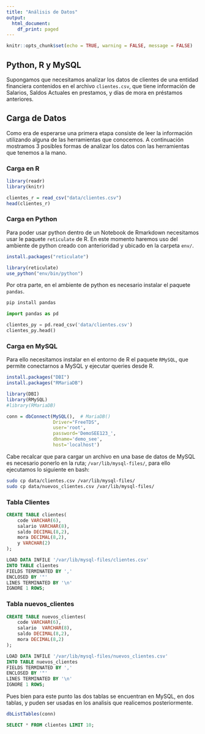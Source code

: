 ```yaml
---
title: "Análisis de Datos"
output:
  html_document:
    df_print: paged
---
```


```r
knitr::opts_chunk$set(echo = TRUE, warning = FALSE, message = FALSE)
```

## Python, R y MySQL

Supongamos que necesitamos analizar los datos de clientes de una entidad financiera contenidos en el archivo `clientes.csv`, que tiene información de Salarios, Saldos Actuales en prestamos,  y días de mora en préstamos anteriores.

## Carga de Datos

Como era de esperarse una primera etapa consiste de leer la información utilizando alguna de las herramientas que conocemos. A continuación mostramos 3 posibles formas de analizar los datos con las herramientas que tenemos a la mano.

### Carga en R

```r
library(readr)
library(knitr)

clientes_r = read_csv("data/clientes.csv")
head(clientes_r)
```


### Carga en Python

Para poder usar python dentro de un Notebook de Rmarkdown necesitamos usar le paquete `reticulate` de R. En este momento haremos uso del ambiente de python creado con anterioridad y ubicado en la carpeta `env/`.

```r
install.packages("reticulate")
```


```r
library(reticulate)
use_python("env/bin/python")
```
Por otra parte, en el ambiente de python es necesario instalar el paquete `pandas`.

```bash
pip install pandas
```



```python
import pandas as pd

clientes_py = pd.read_csv('data/clientes.csv')
clientes_py.head()
```

### Carga en MySQL

Para ello necesitamos instalar en el entorno de R el paquete `RMySQL`, que permite conectarnos a MySQL y ejecutar queries desde R.

```r
install.packages("DBI")
install.packages("RMariaDB")
```


```r
library(DBI)
library(RMySQL)
#library(RMariaDB)

conn = dbConnect(MySQL(),  # MariaDB()
                 Driver="FreeTDS",
                 user='root', 
                 password='DemoSEE123_',
                 dbname='demo_see', 
                 host='localhost')

```


Cabe recalcar que para cargar un archivo en una base de datos de MySQL es necesario ponerlo en la ruta; `/var/lib/mysql-files/`, para ello ejecutamos lo siguiente en bash:


```bash
sudo cp data/clientes.csv /var/lib/mysql-files/
sudo cp data/nuevos_clientes.csv /var/lib/mysql-files/
```

### Tabla Clientes

```sql
CREATE TABLE clientes(
    code VARCHAR(6),
    salario VARCHAR(8),
    saldo DECIMAL(8,2),
    mora DECIMAL(8,2),
    y VARCHAR(2)
);

```


```sql
LOAD DATA INFILE '/var/lib/mysql-files/clientes.csv'
INTO TABLE clientes 
FIELDS TERMINATED BY ',' 
ENCLOSED BY '"'
LINES TERMINATED BY '\n'
IGNORE 1 ROWS;
```

### Tabla nuevos_clientes


```sql
CREATE TABLE nuevos_clientes(
    code VARCHAR(6),
    salario  VARCHAR(8),
    saldo DECIMAL(8,2),
    mora DECIMAL(8,2)
);
```


```sql
LOAD DATA INFILE '/var/lib/mysql-files/nuevos_clientes.csv'
INTO TABLE nuevos_clientes 
FIELDS TERMINATED BY ',' 
ENCLOSED BY '"'
LINES TERMINATED BY '\n'
IGNORE 1 ROWS;
```

Pues bien para este punto las dos tablas se encuentran en MySQL, en dos tablas, y puden ser usadas en los analisis que realicemos posteriormente.

```r
dbListTables(conn)
```

```sql
SELECT * FROM clientes LIMIT 10;
```



















